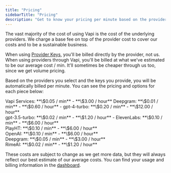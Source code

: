```yaml
---
title: "Pricing"
sidebarTitle: "Pricing"
description: "Get to know your pricing per minute based on the providers you choose."
---
```


The vast majority of the cost of using Vapi is the cost of the underlying providers. We charge a base fee on top of the provider cost to cover our costs and to be a sustainable business.

When using [Provider Keys](/provider_keys), you'll be billed directly by the provider, not us. When using providers through Vapi, you'll be billed at what we've estimated to be our average cost / min. It'll sometimes be cheaper through us too, since we get volume pricing.

Based on the providers you select and the keys you provide, you will be automatically billed per minute. You can see the pricing and options for each piece below:

<Card title="Base Cost">
  Vapi Services: **\$0.05 / min** - **\$3.00 / hour**
</Card>
<Card title="Transcription Service">
  Deepgram: **\$0.01 / min** - **\$0.60 / hour**
</Card>
<Card title="Model">
  - gpt-4-turbo: **\$0.20 / min** - **\$12.00 / hour** <br /> gpt-3.5-turbo:
  **\$0.02 / min** - **\$1.20 / hour**
</Card>
<Card title="Voice Service">
  - ElevenLabs: **\$0.10 / min** - **\$6.00 / hour** <br /> PlayHT: **\$0.10 /
  min** - **\$6.00 / hour**
  <br /> OpenAI: **\$0.10 / min** - **\$6.00 / hour** <br /> Deepgram: **\$0.05 /
  min** - **\$3.00 / hour** <br /> RimeAI: **\$0.02 / min** - **\$1.20 / hour**
</Card>

These costs are subject to change as we get more data, but they will always reflect our best estimate of our average costs. You can find your usage and billing information in the [dashboard](https://dashboard.vapi.ai).
